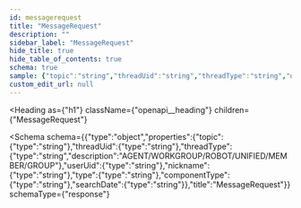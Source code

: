 ```yaml
---
id: messagerequest
title: "MessageRequest"
description: ""
sidebar_label: "MessageRequest"
hide_title: true
hide_table_of_contents: true
schema: true
sample: {"topic":"string","threadUid":"string","threadType":"string","userUid":"string","nickname":"string","type":"string","componentType":"string","searchDate":"string"}
custom_edit_url: null
---
```



<Heading
  as={"h1"}
  className={"openapi__heading"}
  children={"MessageRequest"}
>
</Heading>





<Schema
  schema={{"type":"object","properties":{"topic":{"type":"string"},"threadUid":{"type":"string"},"threadType":{"type":"string","description":"AGENT/WORKGROUP/ROBOT/UNIFIED/MEMBER/GROUP"},"userUid":{"type":"string"},"nickname":{"type":"string"},"type":{"type":"string"},"componentType":{"type":"string"},"searchDate":{"type":"string"}},"title":"MessageRequest"}}
  schemaType={"response"}
>
  
</Schema>
            